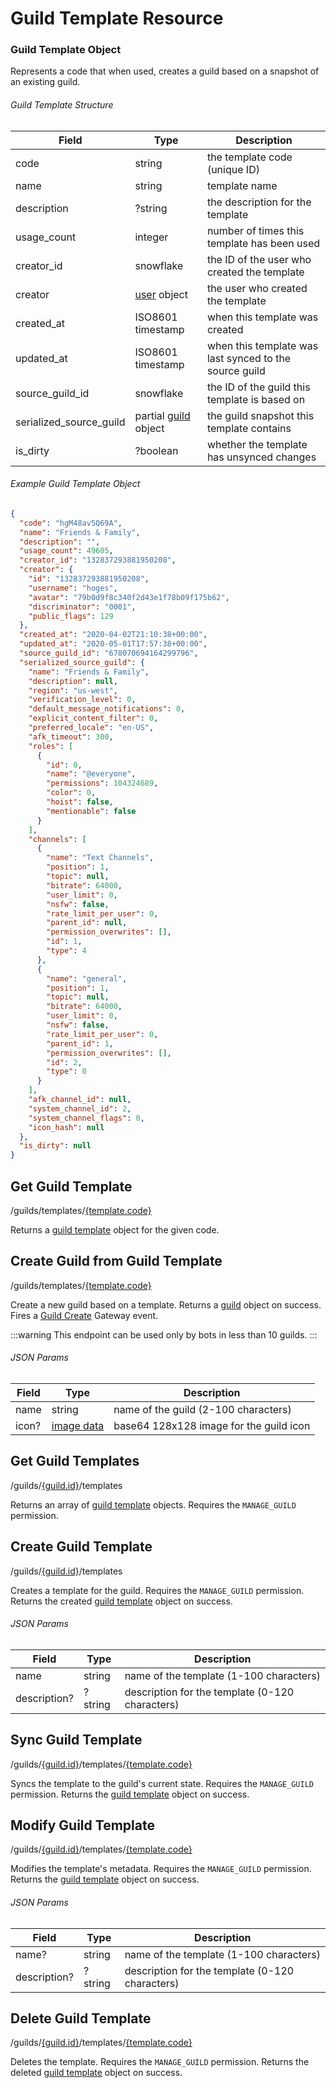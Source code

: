 
# Guild Template Resource

### Guild Template Object

Represents a code that when used, creates a guild based on a snapshot of an existing guild.

###### Guild Template Structure

| Field                   | Type                                                  | Description                                            |
|-------------------------|-------------------------------------------------------|--------------------------------------------------------|
| code                    | string                                                | the template code (unique ID)                          |
| name                    | string                                                | template name                                          |
| description             | ?string                                               | the description for the template                       |
| usage_count             | integer                                               | number of times this template has been used            |
| creator_id              | snowflake                                             | the ID of the user who created the template            |
| creator                 | [user](/resources/user#user-object) object            | the user who created the template                      |
| created_at              | ISO8601 timestamp                                     | when this template was created                         |
| updated_at              | ISO8601 timestamp                                     | when this template was last synced to the source guild |
| source_guild_id         | snowflake                                             | the ID of the guild this template is based on          |
| serialized_source_guild | partial [guild](/resources/guild#guild-object) object | the guild snapshot this template contains              |
| is_dirty                | ?boolean                                              | whether the template has unsynced changes              |

###### Example Guild Template Object

```json
{
  "code": "hgM48av5Q69A",
  "name": "Friends & Family",
  "description": "",
  "usage_count": 49605,
  "creator_id": "132837293881950208",
  "creator": {
    "id": "132837293881950208",
    "username": "hoges",
    "avatar": "79b0d9f8c340f2d43e1f78b09f175b62",
    "discriminator": "0001",
    "public_flags": 129
  },
  "created_at": "2020-04-02T21:10:38+00:00",
  "updated_at": "2020-05-01T17:57:38+00:00",
  "source_guild_id": "678070694164299796",
  "serialized_source_guild": {
    "name": "Friends & Family",
    "description": null,
    "region": "us-west",
    "verification_level": 0,
    "default_message_notifications": 0,
    "explicit_content_filter": 0,
    "preferred_locale": "en-US",
    "afk_timeout": 300,
    "roles": [
      {
        "id": 0,
        "name": "@everyone",
        "permissions": 104324689,
        "color": 0,
        "hoist": false,
        "mentionable": false
      }
    ],
    "channels": [
      {
        "name": "Text Channels",
        "position": 1,
        "topic": null,
        "bitrate": 64000,
        "user_limit": 0,
        "nsfw": false,
        "rate_limit_per_user": 0,
        "parent_id": null,
        "permission_overwrites": [],
        "id": 1,
        "type": 4
      },
      {
        "name": "general",
        "position": 1,
        "topic": null,
        "bitrate": 64000,
        "user_limit": 0,
        "nsfw": false,
        "rate_limit_per_user": 0,
        "parent_id": 1,
        "permission_overwrites": [],
        "id": 2,
        "type": 0
      }
    ],
    "afk_channel_id": null,
    "system_channel_id": 2,
    "system_channel_flags": 0,
    "icon_hash": null
  },
  "is_dirty": null
}
```

## Get Guild Template

<RoutePill method="GET">/guilds/templates/[\{template.code\}](/resources/guild-template#guild-template-object)</RoutePill>

Returns a [guild template](/resources/guild-template#guild-template-object) object for the given code.

## Create Guild from Guild Template

<RoutePill method="POST">/guilds/templates/[\{template.code\}](/resources/guild-template#guild-template-object)</RoutePill>

Create a new guild based on a template. Returns a [guild](/resources/guild#guild-object) object on success. Fires a [Guild Create](/topics/gateway-events#guild-create) Gateway event.

:::warning
This endpoint can be used only by bots in less than 10 guilds.
:::

###### JSON Params

| Field | Type                                | Description                             |
|-------|-------------------------------------|-----------------------------------------|
| name  | string                              | name of the guild (2-100 characters)    |
| icon? | [image data](/reference#image-data) | base64 128x128 image for the guild icon |

## Get Guild Templates

<RoutePill method="GET">/guilds/[\{guild.id\}](/resources/guild#guild-object)/templates</RoutePill>

Returns an array of [guild template](/resources/guild-template#guild-template-object) objects. Requires the `MANAGE_GUILD` permission.

## Create Guild Template

<RoutePill method="POST">/guilds/[\{guild.id\}](/resources/guild#guild-object)/templates</RoutePill>

Creates a template for the guild. Requires the `MANAGE_GUILD` permission. Returns the created [guild template](/resources/guild-template#guild-template-object) object on success.

###### JSON Params

| Field        | Type    | Description                                     |
|--------------|---------|-------------------------------------------------|
| name         | string  | name of the template (1-100 characters)         |
| description? | ?string | description for the template (0-120 characters) |

## Sync Guild Template

<RoutePill method="PUT">/guilds/[\{guild.id\}](/resources/guild#guild-object)/templates/[\{template.code\}](/resources/guild-template#guild-template-object)</RoutePill>

Syncs the template to the guild's current state. Requires the `MANAGE_GUILD` permission. Returns the [guild template](/resources/guild-template#guild-template-object) object on success.

## Modify Guild Template

<RoutePill method="PATCH">/guilds/[\{guild.id\}](/resources/guild#guild-object)/templates/[\{template.code\}](/resources/guild-template#guild-template-object)</RoutePill>

Modifies the template's metadata. Requires the `MANAGE_GUILD` permission. Returns the [guild template](/resources/guild-template#guild-template-object) object on success.

###### JSON Params

| Field        | Type    | Description                                     |
|--------------|---------|-------------------------------------------------|
| name?        | string  | name of the template (1-100 characters)         |
| description? | ?string | description for the template (0-120 characters) |

## Delete Guild Template

<RoutePill method="DELETE">/guilds/[\{guild.id\}](/resources/guild#guild-object)/templates/[\{template.code\}](/resources/guild-template#guild-template-object)</RoutePill>

Deletes the template. Requires the `MANAGE_GUILD` permission. Returns the deleted [guild template](/resources/guild-template#guild-template-object) object on success.
